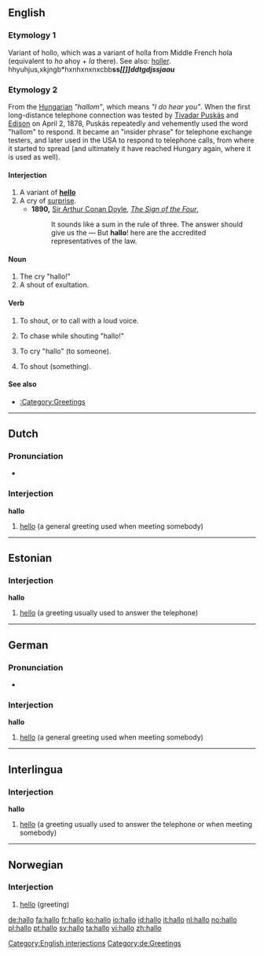 ==English==

===Etymology 1===
Variant of hollo, which was a variant of holla from Middle French hola (equivalent to ''ho'' ahoy + ''la'' there).
See also: [[holler]].
hhyuhjus,xkjngb*hxnhxnxnxcbb'''ss''[[[[]]]]ddtgdjssjaau'''''

===Etymology 2===
From the [[Hungarian]] ''"hallom"'', which means ''"I do hear you"''. When the first long-distance telephone connection was tested by [[w:Tivadar Puskás|Tivadar Puskás]] and [[w:Thomas Alva Edison|Edison]] on April 2, 1878, Puskás repeatedly and vehemently used the word "hallom" to respond. It became an "insider phrase" for telephone exchange testers, and later used in the USA to respond to telephone calls, from where it started to spread (and ultimately it have reached Hungary again, where it is used as well).

====Interjection====
{{en-intj}}

# A variant of '''[[hello]]'''
# A cry of [[surprise]].
#* '''1890,''' [[w:Sir Arthur Conan Doyle|Sir Arthur Conan Doyle]], ''[[s:The Sign of the Four|The Sign of the Four]]'',
#*: It sounds like a sum in the rule of three. The answer should give us the — But '''hallo'''! here are the accredited representatives of the law.

====Noun====
{{en-noun}}

# The cry "hallo!"
# A shout of exultation.

====Verb====
{{en-verb}}

# {{intransitive}} To shout, or to call with a loud voice.
# {{transitive}} To chase while shouting "hallo!"
# {{transitive}} To cry "hallo" (to someone).
# {{transitive}} To shout (something).

====See also====
* [[:Category:Greetings]]

[[Category:English interjections]]

----

==Dutch==

===Pronunciation===
* {{audio|Nl-hallo.ogg|audio}}

===Interjection===
'''hallo'''

# [[hello]] (a general greeting used when meeting somebody)

----

==Estonian==

===Interjection===
'''hallo'''

# [[hello]] (a greeting usually used to answer the telephone)

----

==German==

===Pronunciation===
* {{IPA|/ˈhaloː/ ''or'' /haˈloː/}}

===Interjection===
'''hallo'''

# [[hello]] (a general greeting used when meeting somebody)

[[Category:de:Greetings]]

----

==Interlingua==

===Interjection===
'''hallo'''

# [[hello]] (a greeting usually used to answer the telephone or when meeting somebody)

----

==Norwegian==

===Interjection===
{{infl|no|interjection}}

# [[hello]] (greeting)

{{tbot entry|Norwegian|hello|2008|April|no}}

[[de:hallo]]
[[fa:hallo]]
[[fr:hallo]]
[[ko:hallo]]
[[io:hallo]]
[[id:hallo]]
[[it:hallo]]
[[nl:hallo]]
[[no:hallo]]
[[pl:hallo]]
[[pt:hallo]]
[[sv:hallo]]
[[ta:hallo]]
[[vi:hallo]]
[[zh:hallo]]